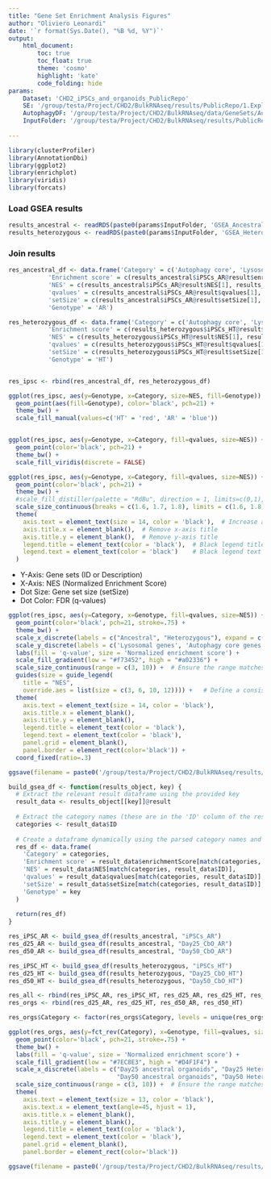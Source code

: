```yaml
---
title: "Gene Set Enrichment Analysis Figures"
author: "Oliviero Leonardi"
date: '`r format(Sys.Date(), "%B %d, %Y")`'
output:
    html_document:
        toc: true
        toc_float: true
        theme: 'cosmo'
        highlight: 'kate'
        code_folding: hide
params: 
    Dataset: 'CHD2_iPSCs_and_organoids_PublicRepo'
    SE: '/group/testa/Project/CHD2/BulkRNAseq/results/PublicRepo/1.Exploratory/Output/Savings/CHD2_iPSCs_and_organoidsSE_Bio.rds'
    AutophagyDF: '/group/testa/Project/CHD2/BulkRNAseq/data/GeneSets/Autophagy.txt'
    InputFolder: '/group/testa/Project/CHD2/BulkRNAseq/results/PublicRepo/4.GSEA/Output/Savings'
    
---
```


```r
library(clusterProfiler)
library(AnnotationDbi)
library(ggplot2)
library(enrichplot)
library(viridis)
library(forcats)
```

### Load GSEA results
```r
results_ancestral <- readRDS(paste0(params$InputFolder, 'GSEA_Ancestral_results.Rds'))
results_heterozygous <- readRDS(paste0(params$InputFolder, 'GSEA_Heterozygous_results.Rds'))
```

### Join results
```r
res_ancestral_df <- data.frame('Category' = c('Autophagy core', 'Lysosome'),
           'Enrichment score' = c(results_ancestral$iPSCs_AR@result$enrichmentScore[1], results_ancestral$iPSCs_AR@result$enrichmentScore[2]),
           'NES' = c(results_ancestral$iPSCs_AR@result$NES[1], results_ancestral$iPSCs_AR@result$NES[2]),
           'qvalues' = c(results_ancestral$iPSCs_AR@result$qvalues[1], results_ancestral$iPSCs_AR@result$qvalues[2]),
           'setSize' = c(results_ancestral$iPSCs_AR@result$setSize[1], results_ancestral$iPSCs_AR@result$setSize[2]),
           'Genotype' = 'AR')

res_heterozygous_df <- data.frame('Category' = c('Autophagy core', 'Lysosome'),
           'Enrichment score' = c(results_heterozygous$iPSCs_HT@result$enrichmentScore[1], results_heterozygous$iPSCs_HT@result$enrichmentScore[2]),
           'NES' = c(results_heterozygous$iPSCs_HT@result$NES[1], results_heterozygous$iPSCs_HT@result$NES[2]),
           'qvalues' = c(results_heterozygous$iPSCs_HT@result$qvalues[1], results_heterozygous$iPSCs_HT@result$qvalues[2]),
           'setSize' = c(results_heterozygous$iPSCs_HT@result$setSize[1], results_heterozygous$iPSCs_HT@result$setSize[2]),
           'Genotype' = 'HT')


res_ipsc <- rbind(res_ancestral_df, res_heterozygous_df)
```

```r
ggplot(res_ipsc, aes(y=Genotype, x=Category, size=NES, fill=Genotype)) +
  geom_point(aes(fill=Genotype), color='black', pch=21) +
  theme_bw() +
  scale_fill_manual(values=c('HT' = 'red', 'AR' = 'blue'))


ggplot(res_ipsc, aes(y=Genotype, x=Category, fill=qvalues, size=NES)) +
  geom_point(color='black', pch=21) +
  theme_bw() +
  scale_fill_viridis(discrete = FALSE)
```

```r
ggplot(res_ipsc, aes(y=Genotype, x=Category, fill=qvalues, size=NES)) +
  geom_point(color='black', pch=21) +
  theme_bw() +
  #scale_fill_distiller(palette = "RdBu", direction = 1, limits=c(0,1), na.value="grey80") +  # Narrow color space
  scale_size_continuous(breaks = c(1.6, 1.7, 1.8), limits = c(1.6, 1.8)) +  # Custom legend ticks for NES
  theme(
    axis.text = element_text(size = 14, color = 'black'),  # Increase axis text size and make black
    axis.title.x = element_blank(),  # Remove x-axis title
    axis.title.y = element_blank(),  # Remove y-axis title
    legend.title = element_text(color = 'black'),  # Black legend title
    legend.text = element_text(color = 'black')    # Black legend text
  )
```


* Y-Axis: Gene sets (ID or Description)
* X-Axis: NES (Normalized Enrichment Score)
* Dot Size: Gene set size (setSize)
*	Dot Color: FDR (q-values)
	
	
```r
ggplot(res_ipsc, aes(y=Category, x=Genotype, fill=qvalues, size=NES)) +
  geom_point(color='black', pch=21, stroke=.75) +
  theme_bw() +
  scale_x_discrete(labels = c("Ancestral", "Heterozygous"), expand = c(0.6, 0.1)) +
  scale_y_discrete(labels = c('Lysosomal genes', 'Autophagy core genes'), expand = c(0.6, 0.1)) +
  labs(fill = 'q-value', size = 'Normalized enrichment score') +
  scale_fill_gradient(low = "#f73452", high = "#a02336") + 
  scale_size_continuous(range = c(3, 10)) +  # Ensure the range matches your plot sizes
  guides(size = guide_legend(
    title = "NES",
    override.aes = list(size = c(3, 6, 10, 12)))) +   # Define a consistent range of sizes for the legend
  theme(
    axis.text = element_text(size = 14, color = 'black'), 
    axis.title.x = element_blank(),
    axis.title.y = element_blank(),
    legend.title = element_text(color = 'black'),
    legend.text = element_text(color = 'black'),
    panel.grid = element_blank(),
    panel.border = element_rect(color='black')) +
  coord_fixed(ratio=.3)

ggsave(filename = paste0('/group/testa/Project/CHD2/BulkRNAseq/results/PublicRepo/4.GSEA/Output/Figures/', 'GSEA_iPSCs_dotplot.pdf'), width = 10, height = 3)
```


```r
build_gsea_df <- function(results_object, key) {
  # Extract the relevant result dataframe using the provided key
  result_data <- results_object[[key]]@result
  
  # Extract the category names (these are in the 'ID' column of the result)
  categories <- result_data$ID
  
  # Create a dataframe dynamically using the parsed category names and matching values
  res_df <- data.frame(
    'Category' = categories,
    'Enrichment score' = result_data$enrichmentScore[match(categories, result_data$ID)], # Ensure matching by category
    'NES' = result_data$NES[match(categories, result_data$ID)],
    'qvalues' = result_data$qvalues[match(categories, result_data$ID)],
    'setSize' = result_data$setSize[match(categories, result_data$ID)],
    'Genotype' = key
  )
  
  return(res_df)
}
```

```r
res_iPSC_AR <- build_gsea_df(results_ancestral, "iPSCs_AR")
res_d25_AR <- build_gsea_df(results_ancestral, "Day25_CbO_AR")
res_d50_AR <- build_gsea_df(results_ancestral, "Day50_CbO_AR")

res_iPSC_HT <- build_gsea_df(results_heterozygous, "iPSCs_HT")
res_d25_HT <- build_gsea_df(results_heterozygous, "Day25_CbO_HT")
res_d50_HT <- build_gsea_df(results_heterozygous, "Day50_CbO_HT")

res_all <- rbind(res_iPSC_AR, res_iPSC_HT, res_d25_AR, res_d25_HT, res_d50_AR, res_d50_HT)
res_orgs <- rbind(res_d25_AR, res_d25_HT, res_d50_AR, res_d50_HT)
```


```r
res_orgs$Category <- factor(res_orgs$Category, levels = unique(res_orgs$Category))

ggplot(res_orgs, aes(y=fct_rev(Category), x=Genotype, fill=qvalues, size=NES)) +
  geom_point(color='black', pch=21, stroke=.75) +
  theme_bw() +
  labs(fill = 'q-value', size = 'Normalized enrichment score') +
  scale_fill_gradient(low = "#7EC8E3", high = "#D4F1F4") +
  scale_x_discrete(labels = c("Day25 ancestral organoids", "Day25 Heterozygous organoids",
                              "Day50 ancestral organoids", "Day50 Heterozygous organoids")) +
  scale_size_continuous(range = c(3, 10)) +  # Ensure the range matches your plot sizes
  theme(
    axis.text = element_text(size = 13, color = 'black'), 
    axis.text.x = element_text(angle=45, hjust = 1),
    axis.title.x = element_blank(),
    axis.title.y = element_blank(),
    legend.title = element_text(color = 'black'),
    legend.text = element_text(color = 'black'),
    panel.grid = element_blank(),
    panel.border = element_rect(color='black'))

ggsave(filename = paste0('/group/testa/Project/CHD2/BulkRNAseq/results/PublicRepo/4.GSEA/Output/Figures/', 'GSEA_Organoids_dotplot.pdf'), width = 10, height = 5)
```


